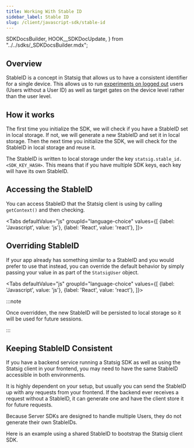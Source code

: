 ```yaml
---
title: Working With Stable ID
sidebar_label: Stable ID
slug: /client/javascript-sdk/stable-id
---
```



  SDKDocsBuilder,
  HOOK__SDKDocUpdate,
} from "../../sdks/_SDKDocsBuilder.mdx";



## Overview

StableID is a concept in Statsig that allows us to have a consistent identifier for a single device. 
This allows us to run [experiments on logged out](/guides/first-device-level-experiment) users (Users without a User ID) 
as well as target gates on the device level rather than the user level.


## How it works

The first time you initialize the SDK, we will check if you have a StableID set in local storage. If not, we will generate a new StableID and set it in local storage. 
Then the next time you initialize the SDK, we will check for the StableID in local storage and reuse it.

The StableID is written to local storage under the key `statsig.stable_id.<SDK_KEY_HASH>`. This means that if you have multiple SDK keys, each key will have its own StableID.

## Accessing the StableID

You can access StableID that the Statsig client is using by calling `getContext()` and then checking.

<Tabs
  defaultValue="js"
  groupId="language-choice"
  values={[
    {label: 'Javascript', value: 'js'},
    {label: 'React', value: 'react'},
  ]}>

  <TabItem value="js">

<GitHubEmbed url="https://raw.githubusercontent.com/statsig-io/js-client-monorepo/main/samples/react/src/samples/precomputed-client/sample-precomp-access-stable-id.tsx" />


  </TabItem>
  <TabItem value="react">

<GitHubEmbed url="https://raw.githubusercontent.com/statsig-io/js-client-monorepo/main/samples/react/src/samples/react-precomp/sample-react-precomp-access-stable-id.tsx" />


  </TabItem>
</Tabs>

## Overriding StableID

If your app already has something similar to a StableID and you would prefer to use that instead, 
you can override the default behavior by simply passing your value in as part of the `StatsigUser` object.


<Tabs
  defaultValue="js"
  groupId="language-choice"
  values={[
    {label: 'Javascript', value: 'js'},
    {label: 'React', value: 'react'},
  ]}>

  <TabItem value="js">

<GitHubEmbed url="https://raw.githubusercontent.com/statsig-io/js-client-monorepo/main/samples/react/src/samples/precomputed-client/sample-precomp-stable-id-overrride.tsx" />


  </TabItem>
  <TabItem value="react">

<GitHubEmbed url="https://raw.githubusercontent.com/statsig-io/js-client-monorepo/main/samples/react/src/samples/react-precomp/sample-react-stable-id-override.tsx" />


  </TabItem>
</Tabs>


:::note

Once overridden, the new StableID will be persisted to local storage so it will be used for future sessions.

:::



## Keeping StableID Consistent

If you have a backend service running a Statsig SDK as well as using the Statsig client in your frontend, 
you may need to have the same StableID accessible in both environments.

It is highly dependent on your setup, but usually you can send the StableID up with any requests from your frontend. 
If the backend ever receives a request without a StableID, it can generate one and have the client store it for future requests.

Because Server SDKs are designed to handle multiple Users, they do not generate their own StableIDs.

Here is an example using a shared StableID to bootstrap the Statsig client SDK.

<GitHubEmbed url="https://raw.githubusercontent.com/statsig-io/js-client-monorepo/main/samples/react/src/samples/precomputed-client/sample-precomp-bootstrap-full.tsx" />
